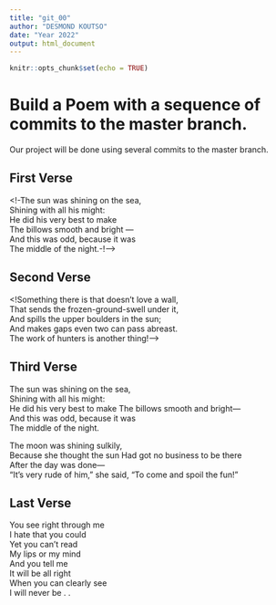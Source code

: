 ```yaml
---
title: "git_00"
author: "DESMOND KOUTSO"
date: "Year 2022"
output: html_document
---
```


```r
knitr::opts_chunk$set(echo = TRUE)
```
# Build a Poem with a sequence of commits to the master branch.
Our project will be done using several commits to the master branch.
<!-- Do not modify or change any text in "!--" bracketed areas such as this --- these are instructions to
you, if you change any of this the git program will notice it and compromise your git merging strategy !-->

## First Verse 
<!-The sun was shining on the sea,  
Shining with all his might:  
He did his very best to make  
The billows smooth and bright —  
And this was odd, because it was  
The middle of the night.-!-->  

## Second Verse
<!Something there is that doesn't love a wall,  
That sends the frozen-ground-swell under it,  
And spills the upper boulders in the sun;  
And makes gaps even two can pass abreast.  
The work of hunters is another thing!-->  

## Third Verse
<!--Put the first two verses of The Walrus and the Carpenter here!-->
The sun was shining on the sea,  
   Shining with all his might:  
He did his very best to make
   The billows smooth and bright—  
And this was odd, because it was  
   The middle of the night.  

The moon was shining sulkily,  
   Because she thought the sun 
Had got no business to be there  
   After the day was done—  
"It's very rude of him," she said, 
   "To come and spoil the fun!"  

## Last Verse
<!--Put a short poem of your choice 8-20 lines,here!-->
You see right through me  
I hate that you could  
Yet you can't read  
My lips or my mind  
And you tell me  
It will be all right  
When you can clearly see  
I will never be   . .
